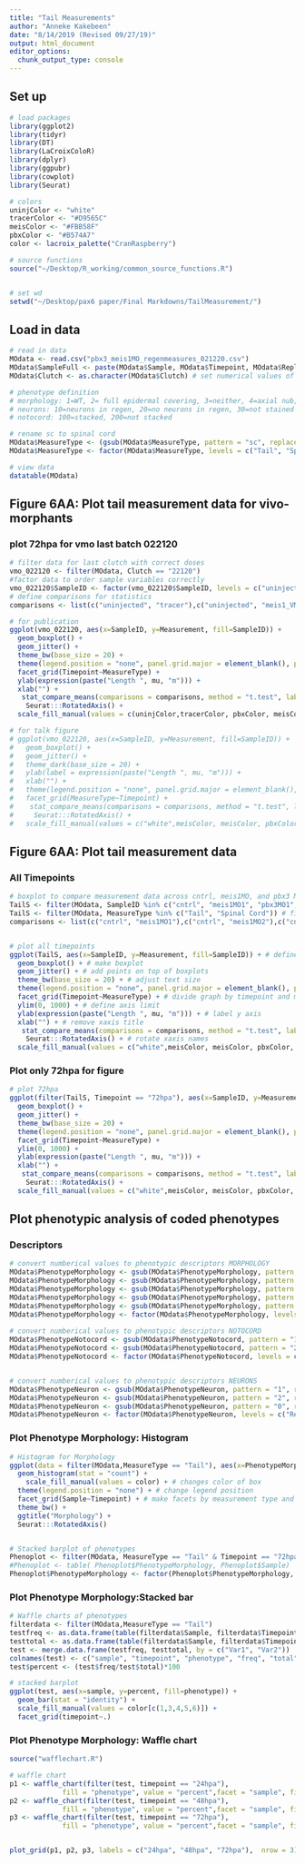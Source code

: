```yaml
---
title: "Tail Measurements"
author: "Anneke Kakebeen"
date: "8/14/2019 (Revised 09/27/19)"
output: html_document
editor_options: 
  chunk_output_type: console
---
```


## Set up 
```r

# load packages 
library(ggplot2)
library(tidyr)
library(DT)
library(LaCroixColoR)
library(dplyr)
library(ggpubr)
library(cowplot)
library(Seurat)

# colors 
uninjColor <- "white"
tracerColor <- "#D9565C"
meisColor <- "#FBB58F"
pbxColor <- "#B574A7"
color <- lacroix_palette("CranRaspberry")

# source functions
source("~/Desktop/R_working/common_source_functions.R")


# set wd
setwd("~/Desktop/pax6 paper/Final Markdowns/TailMeasurement/")

```

## Load in data
```r

# read in data
MOdata <- read.csv("pbx3_meis1MO_regenmeasures_021220.csv")
MOdata$SampleFull <- paste(MOdata$Sample, MOdata$Timepoint, MOdata$Replicate, MOdata$Clutch, sep = ".") # make column with sampleID
MOdata$Clutch <- as.character(MOdata$Clutch) # set numerical values of clutch as a character 

# phenotype definition
# morphology: 1=WT, 2= full epidermal covering, 3=neither, 4=axial nub, 5=axial no fin
# neurons: 10=neurons in regen, 20=no neurons in regen, 30=not stained
# notocord: 100=stacked, 200=not stacked

# rename sc to spinal cord
MOdata$MeasureType <- (gsub(MOdata$MeasureType, pattern = "sc", replacement = "Spinal Cord"))
MOdata$MeasureType <- factor(MOdata$MeasureType, levels = c("Tail", "Spinal Cord", "Spinal Cord_width")) # factor measurement type for plot 

# view data
datatable(MOdata)

```


## Figure 6AA: Plot tail measurement data for vivo-morphants
### plot 72hpa for vmo last batch 022120
```r

# filter data for last clutch with correct doses
vmo_022120 <- filter(MOdata, Clutch == "22120")
#factor data to order sample variables correctly
vmo_022120$SampleID <- factor(vmo_022120$SampleID, levels = c("uninjected", "tracer", "meis1_VMO", "pbx3_VMO"))
# define comparisons for statistics
comparisons <- list(c("uninjected", "tracer"),c("uninjected", "meis1_VMO"),c("uninjected", "pbx3_VMO"),c("tracer", "meis1_VMO"), c("tracer", "pbx3_VMO")) # define comparisons for statistics

# for publication
ggplot(vmo_022120, aes(x=SampleID, y=Measurement, fill=SampleID)) +
  geom_boxplot() +
  geom_jitter() +
  theme_bw(base_size = 20) +
  theme(legend.position = "none", panel.grid.major = element_blank(), panel.grid.minor = element_blank(), axis.text.x = element_text(colour = "black"), axis.text.y = element_text(colour = "black")) +
  facet_grid(Timepoint~MeasureType) +
  ylab(expression(paste("Length ", mu, "m"))) +
  xlab("") +
   stat_compare_means(comparisons = comparisons, method = "t.test", label = "p.signif") +
    Seurat:::RotatedAxis() +
  scale_fill_manual(values = c(uninjColor,tracerColor, pbxColor, meisColor))

# for talk figure
# ggplot(vmo_022120, aes(x=SampleID, y=Measurement, fill=SampleID)) +
#   geom_boxplot() +
#   geom_jitter() +
#   theme_dark(base_size = 20) +
#   ylab(label = expression(paste("Length ", mu, "m"))) +
#   xlab("") +
#   theme(legend.position = "none", panel.grid.major = element_blank(), panel.grid.minor = element_blank(), axis.text.x = element_text(colour = "white"), axis.text.y = element_text(colour = "white"), axis.title.y = element_text(colour = "white"), plot.background = element_rect(fill = "black")) +
#   facet_grid(MeasureType~Timepoint) +
#    stat_compare_means(comparisons = comparisons, method = "t.test", label = "p.signif") +
#     Seurat:::RotatedAxis() +
#   scale_fill_manual(values = c("white",meisColor, meisColor, pbxColor, pbxColor))


```


## Figure 6AA: Plot tail measurement data
### All Timepoints
```r

# boxplot to compare measurement data across cntrl, meis1MO, and pbx3 MO 
TailS <- filter(MOdata, SampleID %in% c("cntrl", "meis1MO1", "pbx3MO1", "meis1MO2", "pbx3MO2"))
TailS <- filter(MOdata, MeasureType %in% c("Tail", "Spinal Cord")) # filter table for only tail and spinal cord measurements
comparisons <- list(c("cntrl", "meis1MO1"),c("cntrl", "meis1MO2"),c("cntrl", "pbx3MO1"),c("cntrl", "pbx3MO2")) # define comparisons for statistics


# plot all timepoints
ggplot(TailS, aes(x=SampleID, y=Measurement, fill=SampleID)) + # define dataframe and paramters
  geom_boxplot() + # make boxplot
  geom_jitter() + # add points on top of boxplots
  theme_bw(base_size = 20) + # adjust text size
  theme(legend.position = "none", panel.grid.major = element_blank(), panel.grid.minor = element_blank()) + # adjust graph look (remove gridlines)
  facet_grid(Timepoint~MeasureType) + # divide graph by timepoint and measurement type
  ylim(0, 1000) + # define axis limit
  ylab(expression(paste("Length ", mu, "m"))) + # label y axis
  xlab("") + # remove xaxis title
   stat_compare_means(comparisons = comparisons, method = "t.test", label.y = c(750, 825, 900, 970), label = "p.signif") + # add statistical test
    Seurat:::RotatedAxis() + # rotate xaxis names
  scale_fill_manual(values = c("white",meisColor, meisColor, pbxColor, pbxColor, "white",meisColor, meisColor, pbxColor, pbxColor, "white",meisColor, meisColor, pbxColor, pbxColor)) # call fill colors


```

### Plot only 72hpa for figure
```r

# plot 72hpa
ggplot(filter(TailS, Timepoint == "72hpa"), aes(x=SampleID, y=Measurement, fill=SampleID)) +
  geom_boxplot() +
  geom_jitter() +
  theme_bw(base_size = 20) +
  theme(legend.position = "none", panel.grid.major = element_blank(), panel.grid.minor = element_blank(), axis.text.x = element_text(colour = "black"), axis.text.y = element_text(colour = "black")) +
  facet_grid(Timepoint~MeasureType) +
  ylim(0, 1000) +
  ylab(expression(paste("Length ", mu, "m"))) +
  xlab("") +
   stat_compare_means(comparisons = comparisons, method = "t.test", label.y = c(750, 825, 900, 975), label = "p.signif") +
    Seurat:::RotatedAxis() +
  scale_fill_manual(values = c("white",meisColor, meisColor, pbxColor, pbxColor, "white",meisColor, meisColor, pbxColor, pbxColor, "white",meisColor, meisColor, pbxColor, pbxColor))


```


## Plot phenotypic analysis of coded phenotypes
### Descriptors
```r

# convert numberical values to phenotypic descriptors MORPHOLOGY
MOdata$PhenotypeMorphology <- gsub(MOdata$PhenotypeMorphology, pattern = "1", replacement = "Wild-type") 
MOdata$PhenotypeMorphology <- gsub(MOdata$PhenotypeMorphology, pattern = "2", replacement = "FinCoverage")
MOdata$PhenotypeMorphology <- gsub(MOdata$PhenotypeMorphology, pattern = "3", replacement = "Other")
MOdata$PhenotypeMorphology <- gsub(MOdata$PhenotypeMorphology, pattern = "4", replacement = "AxialNub")
MOdata$PhenotypeMorphology <- gsub(MOdata$PhenotypeMorphology, pattern = "5", replacement = "AxialSpike(SansFin)")
MOdata$PhenotypeMorphology <- factor(MOdata$PhenotypeMorphology, levels = c("Wild-type", "AxialNub", "FinCoverage", "AxialSpike(SansFin)", "Other"))
  
# convert numberical values to phenotypic descriptors NOTOCORD
MOdata$PhenotypeNotocord <- gsub(MOdata$PhenotypeNotocord, pattern = "1", replacement = "Stacked") 
MOdata$PhenotypeNotocord <- gsub(MOdata$PhenotypeNotocord, pattern = "2", replacement = "NotStacked")
MOdata$PhenotypeNotocord <- factor(MOdata$PhenotypeNotocord, levels = c("Stacked", "NotStacked"))


# convert numberical values to phenotypic descriptors NEURONS
MOdata$PhenotypeNeuron <- gsub(MOdata$PhenotypeNeuron, pattern = "1", replacement = "Regen") 
MOdata$PhenotypeNeuron <- gsub(MOdata$PhenotypeNeuron, pattern = "2", replacement = "NotInRegen")
MOdata$PhenotypeNeuron <- gsub(MOdata$PhenotypeNeuron, pattern = "0", replacement = "NoStain")
MOdata$PhenotypeNeuron <- factor(MOdata$PhenotypeNeuron, levels = c("Regen", "NotInRegen", "NoStain"))

```

### Plot Phenotype Morphology: Histogram
```r

# Histogram for Morphology
ggplot(data = filter(MOdata,MeasureType == "Tail"), aes(x=PhenotypeMorphology, fill=PhenotypeMorphology)) +
  geom_histogram(stat = "count") +
    scale_fill_manual(values = color) + # changes color of box 
  theme(legend.position = "none") + # change legend position
  facet_grid(Sample~Timepoint) + # make facets by measurement type and timepoint
  theme_bw() +
  ggtitle("Morphology") +
  Seurat:::RotatedAxis()


# Stacked barplot of phenotypes
Phenoplot <- filter(MOdata, MeasureType == "Tail" & Timepoint == "72hpa")
#Phenoplot <- table( Phenoplot$PhenotypeMorphology, Phenoplot$Sample)
Phenoplot$PhenotypeMorphology <- factor(Phenoplot$PhenotypeMorphology, levels = c("Wild-type", "AxialNub", "FinCoverage", "AxialSpike(SansFin)", "Other"))

```


### Plot Phenotype Morphology:Stacked bar
```r
# Waffle charts of phenotypes
filterdata <- filter(MOdata,MeasureType == "Tail")
testfreq <- as.data.frame(table(filterdata$Sample, filterdata$Timepoint, filterdata$PhenotypeMorphology))
testtotal <- as.data.frame(table(filterdata$Sample, filterdata$Timepoint))
test <- merge.data.frame(testfreq, testtotal, by = c("Var1", "Var2"))
colnames(test) <- c("sample", "timepoint", "phenotype", "freq", "total")
test$percent <- (test$freq/test$total)*100

# stacked barplot
ggplot(test, aes(x=sample, y=percent, fill=phenotype)) +
  geom_bar(stat = "identity") +
  scale_fill_manual(values = color[c(1,3,4,5,6)]) +
  facet_grid(timepoint~.)
```

### Plot Phenotype Morphology: Waffle chart
```r
source("wafflechart.R")

# waffle chart
p1 <- waffle_chart(filter(test, timepoint == "24hpa"), 
             fill = "phenotype", value = "percent",facet = "sample", fill_colors = color[c(1,3,4,5,6)]) 
p2 <- waffle_chart(filter(test, timepoint == "48hpa"), 
             fill = "phenotype", value = "percent",facet = "sample", fill_colors = color[c(1,3,4,5,6)]) 
p3 <- waffle_chart(filter(test, timepoint == "72hpa"), 
             fill = "phenotype", value = "percent",facet = "sample", fill_colors = color[c(1,3,4,5,6)]) 


plot_grid(p1, p2, p3, labels = c("24hpa", "48hpa", "72hpa"),  nrow = 3)



```
